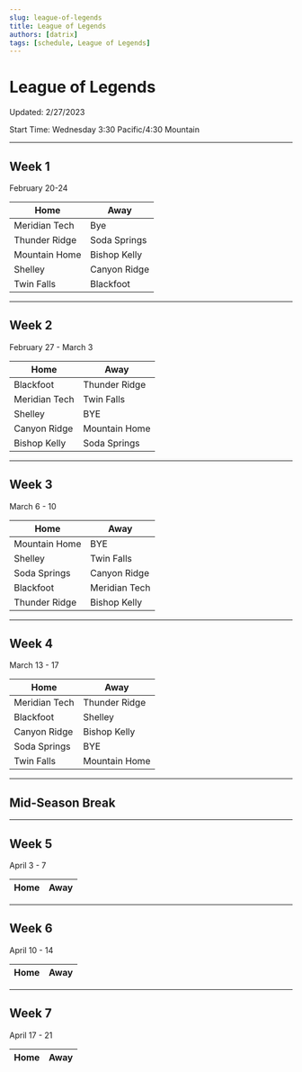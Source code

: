 ```yaml
---
slug: league-of-legends
title: League of Legends
authors: [datrix]
tags: [schedule, League of Legends]
---
```


# League of Legends
Updated: 2/27/2023

Start Time: Wednesday 3:30 Pacific/4:30 Mountain

---
## Week 1
February 20-24

| Home | Away |
|---|---|
|Meridian Tech | Bye |
|Thunder Ridge	|	Soda Springs|
|Mountain Home	|	Bishop Kelly|
|Shelley	|	Canyon Ridge |
|Twin Falls	|	Blackfoot|
---
## Week 2
February 27 - March 3

| Home | Away |
|---|---|
|Blackfoot	|	Thunder Ridge|
|Meridian Tech	|	Twin Falls|
|Shelley 	|	BYE|
|Canyon Ridge	|	Mountain Home|
|Bishop Kelly	|	Soda Springs|
---
## Week 3
March 6 - 10

| Home | Away |
|---|---|
|Mountain Home	|	BYE|
|Shelley	|	Twin Falls|
|Soda Springs	|	Canyon Ridge |
|Blackfoot	|	Meridian Tech|
|Thunder Ridge	|	Bishop Kelly|
---
## Week 4
March 13 - 17

| Home | Away |
|---|---|
|Meridian Tech	|	Thunder Ridge|
|Blackfoot	|	Shelley|
|Canyon Ridge	|	Bishop Kelly|
|Soda Springs	|	BYE|
|Twin Falls 	|	Mountain Home|

---
## Mid-Season Break
---
## Week 5
April 3 - 7

| Home | Away |
|---|---|
---
## Week 6
April 10 - 14

| Home | Away |
|---|---|
---
## Week 7
April 17 - 21

| Home | Away |
|---|---|
